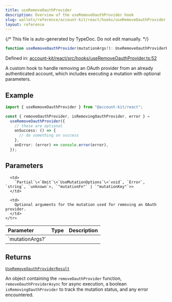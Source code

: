 ```yaml
---
title: useRemoveOauthProvider
description: Overview of the useRemoveOauthProvider hook
slug: wallets/reference/account-kit/react/hooks/useRemoveOauthProvider
layout: reference
---
```


{/* This file is auto-generated by TypeDoc. Do not edit manually. */}

```ts
function useRemoveOauthProvider(mutationArgs?): UseRemoveOauthProviderResult;
```

Defined in: [account-kit/react/src/hooks/useRemoveOauthProvider.ts:52](https://github.com/alchemyplatform/aa-sdk/blob/ad165355d980f9a16dd388088895bfc851df8656/account-kit/react/src/hooks/useRemoveOauthProvider.ts#L52)

A custom hook to handle removing an OAuth provider from an already authenticated account, which includes executing a mutation with optional parameters.

## Example

```ts twoslash
import { useRemoveOauthProvider } from "@account-kit/react";

const { removeOauthProvider, isRemovingOauthProvider, error } =
  useRemoveOauthProvider({
    // these are optional
    onSuccess: () => {
      // do something on success
    },
    onError: (error) => console.error(error),
  });
```

## Parameters

<table>
  <thead>
    <tr>
      <th align="left">Parameter</th>
      <th align="left">Type</th>
      <th align="left">Description</th>
    </tr>
  </thead>

  <tbody>
    <tr>
      <td>
        `mutationArgs?`
      </td>

      <td>
        `Partial`\<`Omit`\<`UseMutationOptions`\<`void`, `Error`, `string`, `unknown`>, `"mutationFn"` | `"mutationKey"`>>
      </td>

      <td>
        Optional arguments for the mutation used for removing an OAuth provider.
      </td>
    </tr>

  </tbody>
</table>

## Returns

[`UseRemoveOauthProviderResult`](../type-aliases/UseRemoveOauthProviderResult.mdx)

An object containing the `removeOauthProvider` function, `removeOauthProviderAsync` for async execution, a boolean `isRemovingOauthProvider` to track the mutation status, and any error encountered.
